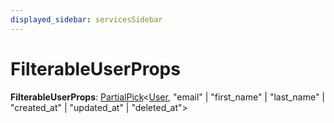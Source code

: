 ```yaml
---
displayed_sidebar: servicesSidebar
---
```



# FilterableUserProps

 **FilterableUserProps**: [PartialPick](PartialPick.mdx)&#60;[User](../classes/User.mdx), "email" \| "first_name" \| "last_name" \| "created_at" \| "updated_at" \| "deleted_at"&#62;
